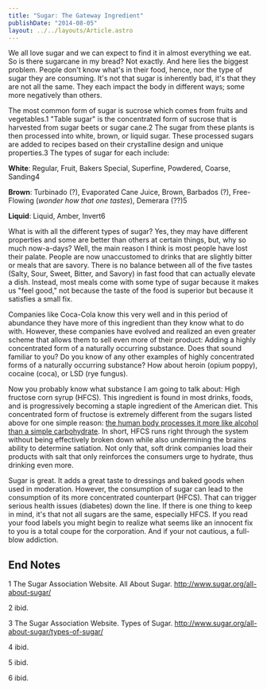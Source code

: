 ```yaml
---
title: "Sugar: The Gateway Ingredient"
publishDate: "2014-08-05"
layout: ../../layouts/Article.astro
---
```


We all love sugar and we can expect to find it in almost everything we eat. So is there sugarcane in my bread? Not exactly. And here lies the biggest problem. People don't know what's in their food, hence, nor the type of sugar they are consuming. It's not that sugar is inherently bad, it's that they are not all the same. They each impact the body in different ways; some more negatively than others.

The most common form of sugar is sucrose which comes from fruits and vegetables.1 "Table sugar" is the concentrated form of sucrose that is harvested from sugar beets or sugar cane.2 The sugar from these plants is then processed into white, brown, or liquid sugar. These processed sugars are added to recipes based on their crystalline design and unique properties.3 The types of sugar for each include:

**White**: Regular, Fruit, Bakers Special, Superfine, Powdered, Coarse, Sanding4

**Brown**: Turbinado (?), Evaporated Cane Juice, Brown, Barbados (?), Free-Flowing (_wonder how that one tastes_), Demerara (??)5

**Liquid**: Liquid, Amber, Invert6

What is with all the different types of sugar? Yes, they may have different properties and some are better than others at certain things, but, why so much now-a-days? Well, the main reason I think is most people have lost their palate. People are now unaccustomed to drinks that are slightly bitter or meals that are savory. There is no balance between all of the five tastes (Salty, Sour, Sweet, Bitter, and Savory) in fast food that can actually elevate a dish. Instead, most meals come with some type of sugar because it makes us "feel good," not because the taste of the food is superior but because it satisfies a small fix.

Companies like Coca-Cola know this very well and in this period of abundance they have more of this ingredient than they know what to do with. However, these companies have evolved and realized an even greater scheme that allows them to sell even more of their product: Adding a highly concentrated form of a naturally occurring substance. Does that sound familiar to you? Do you know of any other examples of highly concentrated forms of a naturally occurring substance? How about heroin (opium poppy), cocaine (coca), or LSD (rye fungus).

Now you probably know what substance I am going to talk about: High fructose corn syrup (HFCS). This ingredient is found in most drinks, foods, and is progressively becoming a staple ingredient of the American diet. This concentrated form of fructose is extremely different from the sugars listed above for one simple reason: [the human body processes it more like alcohol than a simple carbohydrate](https://www.youtube.com/watch?v=dBnniua6-oM). In short, HFCS runs right through the system without being effectively broken down while also undermining the brains ability to determine satiation. Not only that, soft drink companies load their products with salt that only reinforces the consumers urge to hydrate, thus drinking even more.

Sugar is great. It adds a great taste to dressings and baked goods when used in moderation. However, the consumption of sugar can lead to the consumption of its more concentrated counterpart (HFCS). That can trigger serious health issues (diabetes) down the line. If there is one thing to keep in mind, it's that not all sugars are the same, especially HFCS. If you read your food labels you might begin to realize what seems like an innocent fix to you is a total coupe for the corporation. And if your not cautious, a full-blow addiction.

## End Notes

1 The Sugar Association Website. All About Sugar. http://www.sugar.org/all-about-sugar/

2 ibid.

3 The Sugar Association Website. Types of Sugar. http://www.sugar.org/all-about-sugar/types-of-sugar/

4 ibid.

5 ibid.

6 ibid.
